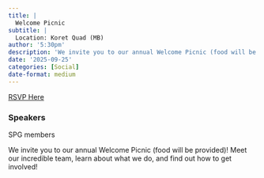 ```yaml
---
title: |
  Welcome Picnic
subtitle: |
  Location: Koret Quad (MB)
author: '5:30pm'
description: 'We invite you to our annual Welcome Picnic (food will be provided)! Meet our incredible team, learn about what we do, and find out how to get involved!'
date: '2025-09-25'
categories: [Social]
date-format: medium 
---
```

<a href=tinyurl.com/spg-picnic class='btn btn-danger'>RSVP Here</a>

### Speakers  
SPG members

We invite you to our annual Welcome Picnic (food will be provided)! Meet our incredible team, learn about what we do, and find out how to get involved!


